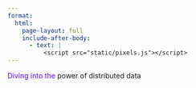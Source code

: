 ```yaml
---
format:
  html:
    page-layout: full
    include-after-body:
      - text: |
          <script src="static/pixels.js"></script>
---
```


<div class="pixels"></div><div class="manta-title"><span class="inner-manta-title"><span style="color: #5801FF;">Diving into the </span>power of distributed data</span></div>

